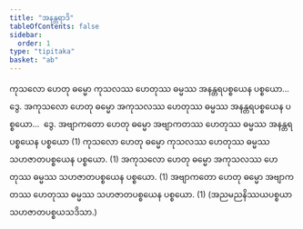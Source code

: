 ```yaml
---
title: "အနန္တရာဒိ"
tableOfContents: false
sidebar:
  order: 1
type: "tipitaka"
basket: "ab"
---
```



<DynamicBreadcrumb />

<Division number="9">

<Paragraph number="25">
ကုသလော ဟေတု ဓမ္မော ကုသလဿ ဟေတုဿ ဓမ္မဿ အနန္တရပစ္စယေန ပစ္စယော…  ဒွေ.
</Paragraph>

<Paragraph number="26">
အကုသလော ဟေတု ဓမ္မော အကုသလဿ ဟေတုဿ ဓမ္မဿ အနန္တရပစ္စယေန ပစ္စယော…  ဒွေ.
</Paragraph>

<Paragraph number="27">
အဗျာကတော ဟေတု ဓမ္မော အဗျာကတဿ ဟေတုဿ ဓမ္မဿ အနန္တရပစ္စယေန ပစ္စယော (1)
</Paragraph>

</Division>
<Division number="10">

<Paragraph number="28">
ကုသလော ဟေတု ဓမ္မော ကုသလဿ ဟေတုဿ ဓမ္မဿ သဟဇာတပစ္စယေန ပစ္စယော. (1)
</Paragraph>

<Paragraph number="29">
အကုသလော ဟေတု ဓမ္မော အကုသလဿ ဟေတုဿ ဓမ္မဿ သဟဇာတပစ္စယေန ပစ္စယော. (1)
</Paragraph>

<Paragraph number="30">
အဗျာကတော ဟေတု ဓမ္မော အဗျာကတဿ ဟေတုဿ ဓမ္မဿ သဟဇာတပစ္စယေန ပစ္စယော. (1)

</Paragraph>
</Division>

<Paragraph number="31" type="center">
(အညမညနိဿယပစ္စယာ သဟဇာတပစ္စယသဒိသာ.)
</Paragraph>
